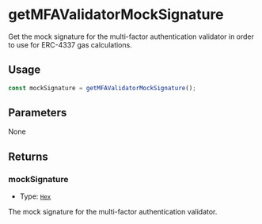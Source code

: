 # getMFAValidatorMockSignature

Get the mock signature for the multi-factor authentication validator in order to use for ERC-4337 gas calculations.

## Usage

```typescript copy
const mockSignature = getMFAValidatorMockSignature();
```

## Parameters

None

## Returns

### mockSignature

- Type: [`Hex`](https://viem.sh/docs/glossary/types#hex)

The mock signature for the multi-factor authentication validator.
